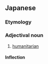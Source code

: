 ==Japanese==
{{ja-kanjitab|じん|どう|しゅ|ぎ|てき|yomi=on}}

===Etymology===
{{suffix|人道主義|的|lang=ja|t1=humanitarianism|t2=-like|sort=しんどうしゅぎてき'}}

===Adjectival noun===
{{ja-adj|infl=na|じんどうしゅぎてき}}

# [[humanitarian]]

====Inflection====
{{ja-na|じんどうしゅぎてき}}